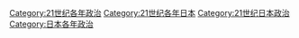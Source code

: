 [[Category:21世纪各年政治|Category:21世纪各年政治]]
[[Category:21世纪各年日本|Category:21世纪各年日本]]
[[Category:21世纪日本政治|Category:21世纪日本政治]]
[[Category:日本各年政治|Category:日本各年政治]]